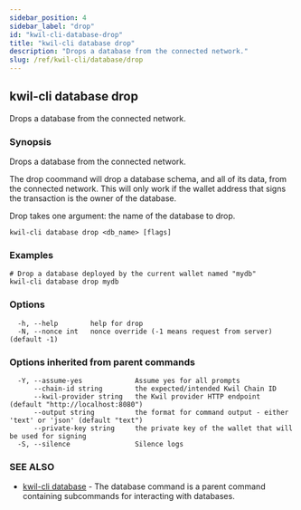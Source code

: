 ```yaml
---
sidebar_position: 4
sidebar_label: "drop"
id: "kwil-cli-database-drop"
title: "kwil-cli database drop"
description: "Drops a database from the connected network."
slug: /ref/kwil-cli/database/drop
---
```


## kwil-cli database drop

Drops a database from the connected network.

### Synopsis

Drops a database from the connected network.

The drop coommand will drop a database schema, and all of its data, from the connected network.
This will only work if the wallet address that signs the transaction is the owner of the database.

Drop takes one argument: the name of the database to drop.

```
kwil-cli database drop <db_name> [flags]
```

### Examples

```
# Drop a database deployed by the current wallet named "mydb"
kwil-cli database drop mydb
```

### Options

```
  -h, --help        help for drop
  -N, --nonce int   nonce override (-1 means request from server) (default -1)
```

### Options inherited from parent commands

```
  -Y, --assume-yes             Assume yes for all prompts
      --chain-id string        the expected/intended Kwil Chain ID
      --kwil-provider string   the Kwil provider HTTP endpoint (default "http://localhost:8080")
      --output string          the format for command output - either 'text' or 'json' (default "text")
      --private-key string     the private key of the wallet that will be used for signing
  -S, --silence                Silence logs
```

### SEE ALSO

* [kwil-cli database](/docs/ref/kwil-cli/database)	 - The database command is a parent command containing subcommands for interacting with databases.

